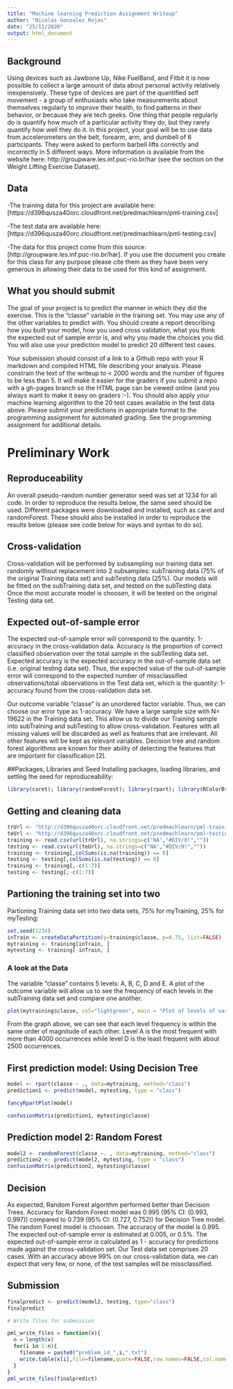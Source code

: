 ```yaml
---
title: "Machine learning Prediction Assignment Writeup"
author: "Nicolas Gonzalez Rojas"
date: "25/11/2020"
output: html_document
---
```

## Background
Using devices such as Jawbone Up, Nike FuelBand, and Fitbit it is now possible to collect a large amount of data about personal activity relatively inexpensively. These type of devices are part of the quantified self movement - a group of enthusiasts who take measurements about themselves regularly to improve their health, to find patterns in their behavior, or because they are tech geeks. One thing that people regularly do is quantify how much of a particular activity they do, but they rarely quantify how well they do it. In this project, your goal will be to use data from accelerometers on the belt, forearm, arm, and dumbell of 6 participants. They were asked to perform barbell lifts correctly and incorrectly in 5 different ways. More information is available from the website here: http://groupware.les.inf.puc-rio.br/har (see the section on the Weight Lifting Exercise Dataset).

## Data

-The training data for this project are available here: [https://d396qusza40orc.cloudfront.net/predmachlearn/pml-training.csv]

-The test data are available here: [https://d396qusza40orc.cloudfront.net/predmachlearn/pml-testing.csv]

-The data for this project come from this source: [http://groupware.les.inf.puc-rio.br/har]. If you use the document you create for this class for any purpose please cite them as they have been very generous in allowing their data to be used for this kind of assignment.

## What you should submit
The goal of your project is to predict the manner in which they did the exercise. This is the “classe” variable in the training set. You may use any of the other variables to predict with. You should create a report describing how you built your model, how you used cross validation, what you think the expected out of sample error is, and why you made the choices you did. You will also use your prediction model to predict 20 different test cases.

Your submission should consist of a link to a Github repo with your R markdown and compiled HTML file describing your analysis. Please constrain the text of the writeup to < 2000 words and the number of figures to be less than 5. It will make it easier for the graders if you submit a repo with a gh-pages branch so the HTML page can be viewed online (and you always want to make it easy on graders :-). You should also apply your machine learning algorithm to the 20 test cases available in the test data above. Please submit your predictions in appropriate format to the programming assignment for automated grading. See the programming assignment for additional details.

# Preliminary Work

## Reproduceability
An overall pseudo-random number generator seed was set at 1234 for all code. In order to reproduce the results below, the same seed should be used.
Different packages were downloaded and installed, such as caret and randomForest. These should also be installed in order to reproduce the results below (please see code below for ways and syntax to do so).

## Cross-validation
Cross-validation will be performed by subsampling our training data set randomly without replacement into 2 subsamples: subTraining data (75% of the original Training data set) and subTesting data (25%). Our models will be fitted on the subTraining data set, and tested on the subTesting data. Once the most accurate model is choosen, it will be tested on the original Testing data set.

## Expected out-of-sample error
The expected out-of-sample error will correspond to the quantity: 1-accuracy in the cross-validation data. Accuracy is the proportion of correct classified observation over the total sample in the subTesting data set. Expected accuracy is the expected accuracy in the out-of-sample data set (i.e. original testing data set). Thus, the expected value of the out-of-sample error will correspond to the expected number of missclassified observations/total observations in the Test data set, which is the quantity: 1-accuracy found from the cross-validation data set.

Our outcome variable “classe” is an unordered factor variable. Thus, we can choose our error type as 1-accuracy. We have a large sample size with N= 19622 in the Training data set. This allow us to divide our Training sample into subTraining and subTesting to allow cross-validation. Features with all missing values will be discarded as well as features that are irrelevant. All other features will be kept as relevant variables. Decision tree and random forest algorithms are known for their ability of detecting the features that are important for classification [2].

##Packages, Libraries and Seed
Installing packages, loading libraries, and setting the seed for reproduceability:

```r
library(caret); library(randomForest); library(rpart); library(RColorBrewer); library(rattle)
```

## Getting and cleaning data

```r
trUrl <- "http://d396qusza40orc.cloudfront.net/predmachlearn/pml-training.csv"
teUrl <- "http://d396qusza40orc.cloudfront.net/predmachlearn/pml-testing.csv"
training <- read.csv(url(trUrl), na.strings=c("NA","#DIV/0!",""))
testing <- read.csv(url(teUrl), na.strings=c("NA","#DIV/0!",""))
training <- training[,colSums(is.na(training)) == 0]
testing <- testing[,colSums(is.na(testing)) == 0]
training <- training[,-c(1:7)]
testing <- testing[,-c(1:7)]
```

## Partioning the training set into two
Partioning Training data set into two data sets, 75% for myTraining, 25% for myTesting:
```r
set.seed(1234)
inTrain <- createDataPartition(y=training$classe, p=0.75, list=FALSE)
mytraining <- training[inTrain, ]
mytesting <- training[-inTrain, ]
```

### A look at the Data

The variable “classe” contains 5 levels: A, B, C, D and E. A plot of the outcome variable will allow us to see the frequency of each levels in the subTraining data set and compare one another.
```r
plot(mytraining$classe, col="lightgreen", main = "Plot of levels of variable classe within the TrainTrainingSet data set", xlab="classe", ylab="Frequency" )
```

From the graph above, we can see that each level frequency is within the same order of magnitude of each other. Level A is the most frequent with more than 4000 occurrences while level D is the least frequent with about 2500 occurrences.

## First prediction model: Using Decision Tree


```r
model <- rpart(classe ~ ., data=mytraining, method="class")
prediction1 <- predict(model, mytesting, type = "class")

fancyRpartPlot(model)
```

```r
confusionMatrix(prediction1, mytesting$classe)
```

## Prediction model 2: Random Forest

```r
model2 <- randomForest(classe ~. , data=mytraining, method="class")
prediction2 <- predict(model2, mytesting, type = "class")
confusionMatrix(prediction2, mytesting$classe)
```

## Decision

As expected, Random Forest algorithm performed better than Decision Trees.
Accuracy for Random Forest model was 0.995 (95% CI: (0.993, 0.997)) compared to 0.739 (95% CI: (0.727, 0.752)) for Decision Tree model. The random Forest model is choosen. The accuracy of the model is 0.995. The expected out-of-sample error is estimated at 0.005, or 0.5%. The expected out-of-sample error is calculated as 1 - accuracy for predictions made against the cross-validation set. Our Test data set comprises 20 cases. With an accuracy above 99% on our cross-validation data, we can expect that very few, or none, of the test samples will be missclassified.

## Submission

```r
finalpredict <- predict(model2, testing, type="class")
finalpredict
```

```r
# Write files for submission

pml_write_files = function(x){
  n = length(x)
  for(i in 1:n){
    filename = paste0("problem_id_",i,".txt")
    write.table(x[i],file=filename,quote=FALSE,row.names=FALSE,col.names=FALSE)
  }
}
pml_write_files(finalpredict)
```
